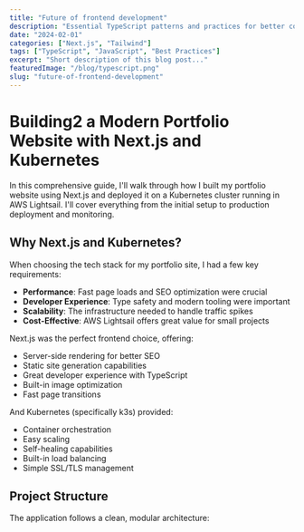 ```yaml
---
title: "Future of frontend development"
description: "Essential TypeScript patterns and practices for better code quality."
date: "2024-02-01"
categories: ["Next.js", "Tailwind"]
tags: ["TypeScript", "JavaScript", "Best Practices"]
excerpt: "Short description of this blog post..."
featuredImage: "/blog/typescript.png"
slug: "future-of-frontend-development"
---
```


# Building2 a Modern Portfolio Website with Next.js and Kubernetes

In this comprehensive guide, I'll walk through how I built my portfolio website using Next.js and deployed it on a Kubernetes cluster running in AWS Lightsail. I'll cover everything from the initial setup to production deployment and monitoring.

## Why Next.js and Kubernetes?

When choosing the tech stack for my portfolio site, I had a few key requirements:

- **Performance**: Fast page loads and SEO optimization were crucial
- **Developer Experience**: Type safety and modern tooling were important
- **Scalability**: The infrastructure needed to handle traffic spikes
- **Cost-Effective**: AWS Lightsail offers great value for small projects

Next.js was the perfect frontend choice, offering:

- Server-side rendering for better SEO
- Static site generation capabilities
- Great developer experience with TypeScript
- Built-in image optimization
- Fast page transitions

And Kubernetes (specifically k3s) provided:

- Container orchestration
- Easy scaling
- Self-healing capabilities
- Built-in load balancing
- Simple SSL/TLS management

## Project Structure

The application follows a clean, modular architecture:
